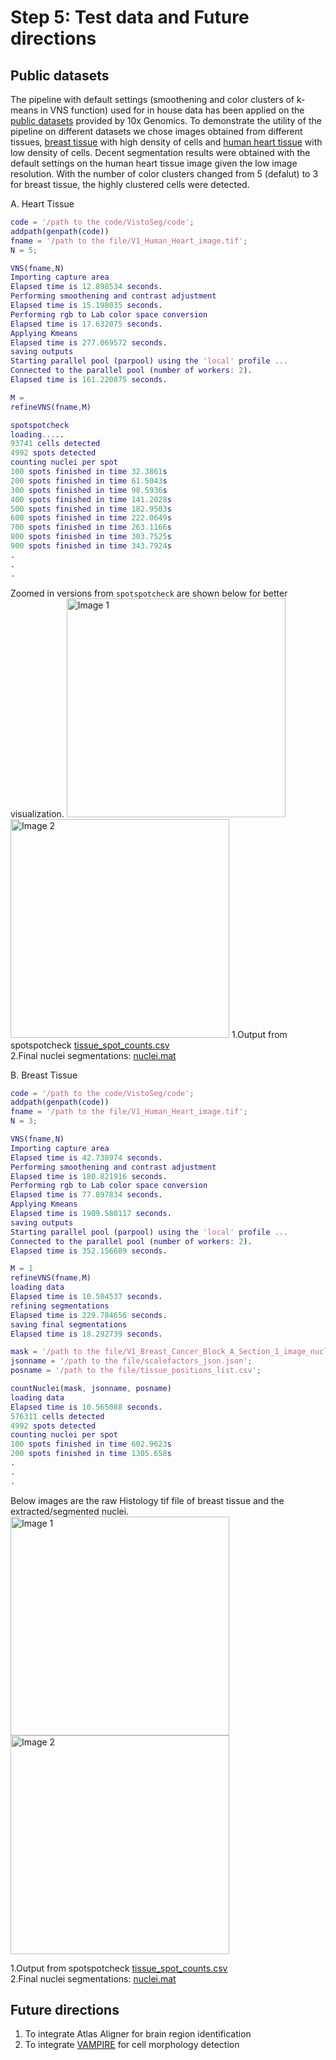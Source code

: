 # Step 5: Test data and Future directions

## Public datasets
The pipeline with default settings (smoothening and color clusters of k-means in VNS function) used for in house data has been applied on the [public datasets](https://support.10xgenomics.com/spatial-gene-expression/datasets) provided by 10x Genomics. To demonstrate the utility of the pipeline on different datasets we chose images obtained from different tissues, [breast tissue](https://support.10xgenomics.com/spatial-gene-expression/datasets/1.1.0/V1_Breast_Cancer_Block_A_Section_1) with high density of cells and [human heart tissue](https://support.10xgenomics.com/spatial-gene-expression/datasets/1.1.0/V1_Human_Heart) with low density of cells. Decent segmentation results were obtained with the default settings on the human heart tissue image given the low image resolution. With the number of color clusters changed from 5 (defalut) to 3 for breast tissue, the highly clustered cells were detected.

A. Heart Tissue

```Matlab
code = '/path to the code/VistoSeg/code';
addpath(genpath(code))
fname = '/path to the file/V1_Human_Heart_image.tif';
N = 5;

VNS(fname,N)
Importing capture area
Elapsed time is 12.898534 seconds.
Performing smoothening and contrast adjustment
Elapsed time is 15.198035 seconds.
Performing rgb to Lab color space conversion
Elapsed time is 17.632075 seconds.
Applying Kmeans
Elapsed time is 277.069572 seconds.
saving outputs
Starting parallel pool (parpool) using the 'local' profile ...
Connected to the parallel pool (number of workers: 2).
Elapsed time is 161.220875 seconds.

M = 
refineVNS(fname,M)

spotspotcheck
loading.....
93741 cells detected
4992 spots detected
counting nuclei per spot
100 spots finished in time 32.3861s
200 spots finished in time 61.5043s
300 spots finished in time 98.5936s
400 spots finished in time 141.2028s
500 spots finished in time 182.9503s
600 spots finished in time 222.0649s
700 spots finished in time 263.1166s
800 spots finished in time 303.7525s
900 spots finished in time 343.7924s
.
.
.
```

Zoomed in versions from `spotspotcheck` are shown below for better visualization.
<img src="images/human_heart_HE.png" title="Image 1" width="350"/> <img src="images/human_heart_BW.png" title="Image 2" width="350"/> 
  1.Output from spotspotcheck [tissue_spot_counts.csv](https://github.com/LieberInstitute/VistoSeg/blob/main/pipeline_outputs/spotspotcheck/tissue_spot_counts_heart.csv)  
  2.Final nuclei segmentations: [nuclei.mat](https://github.com/LieberInstitute/VistoSeg/blob/main/pipeline_outputs/refineVNS/V1_Human_Heart_image_nuclei.mat)

B. Breast Tissue

```Matlab
code = '/path to the code/VistoSeg/code';
addpath(genpath(code))
fname = '/path to the file/V1_Human_Heart_image.tif';
N = 3;

VNS(fname,N)
Importing capture area
Elapsed time is 42.738974 seconds.
Performing smoothening and contrast adjustment
Elapsed time is 180.821916 seconds.
Performing rgb to Lab color space conversion
Elapsed time is 77.897834 seconds.
Applying Kmeans
Elapsed time is 1909.580117 seconds.
saving outputs
Starting parallel pool (parpool) using the 'local' profile ...
Connected to the parallel pool (number of workers: 2).
Elapsed time is 352.156689 seconds.

M = 1
refineVNS(fname,M)
loading data
Elapsed time is 10.504537 seconds.
refining segmentations
Elapsed time is 229.784656 seconds.
saving final segmentations
Elapsed time is 18.292739 seconds.

mask = '/path to the file/V1_Breast_Cancer_Block_A_Section_1_image_nuclei.mat';
jsonname = '/path to the file/scalefactors_json.json';
posname = '/path to the file/tissue_positions_list.csv';

countNuclei(mask, jsonname, posname)
loading data
Elapsed time is 10.565088 seconds.
576311 cells detected
4992 spots detected
counting nuclei per spot
100 spots finished in time 602.9623s
200 spots finished in time 1305.658s
.
.
.
```
Below images are the raw Histology tif file of breast tissue and the extracted/segmented nuclei. 
<img src="images/tissue_hires_image.png" title="Image 1" width="350"/> <img src="images/Breast_nuclei.png" title="Image 2" width="350"/> 

  1.Output from spotspotcheck [tissue_spot_counts.csv](https://github.com/LieberInstitute/VistoSeg/blob/main/pipeline_outputs/spotspotcheck/tissue_spot_counts_breast.csv)  
  2.Final nuclei segmentations: [nuclei.mat](https://github.com/LieberInstitute/VistoSeg/blob/main/pipeline_outputs/refineVNS/V1_Human_Heart_image_nuclei.mat)

## Future directions

1. To integrate Atlas Aligner for brain region identification
2. To integrate [VAMPIRE](https://www.nature.com/articles/srep18437) for cell morphology detection